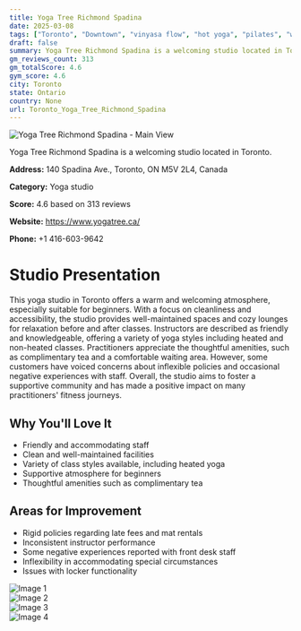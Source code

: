 ```yaml
---
title: Yoga Tree Richmond Spadina
date: 2025-03-08
tags: ["Toronto", "Downtown", "vinyasa flow", "hot yoga", "pilates", "welcoming atmosphere", "cleanliness", "Toronto"]  
draft: false
summary: Yoga Tree Richmond Spadina is a welcoming studio located in Toronto.
gm_reviews_count: 313
gm_totalScore: 4.6
gym_score: 4.6
city: Toronto
state: Ontario
country: None
url: Toronto_Yoga_Tree_Richmond_Spadina
---
```


<div className="aspect-[16/9] relative my-8">
  <img 
    src="https://lh5.googleusercontent.com/p/AF1QipM8WZNTCzMYDcU21deKyDSQPoEpR0rUA5lSMNXY=w1920-h1080-k-no"
    alt="Yoga Tree Richmond Spadina - Main View"
    className="object-cover absolute inset-0 w-full h-full rounded-lg"
  />
</div>

Yoga Tree Richmond Spadina is a welcoming studio located in Toronto.

**Address:** 140 Spadina Ave., Toronto, ON M5V 2L4, Canada

**Category:** Yoga studio

**Score:** 4.6 based on 313 reviews

**Website:** https://www.yogatree.ca/

**Phone:** +1 416-603-9642

# Studio Presentation

This yoga studio in Toronto offers a warm and welcoming atmosphere, especially suitable for beginners. With a focus on cleanliness and accessibility, the studio provides well-maintained spaces and cozy lounges for relaxation before and after classes. Instructors are described as friendly and knowledgeable, offering a variety of yoga styles including heated and non-heated classes. Practitioners appreciate the thoughtful amenities, such as complimentary tea and a comfortable waiting area. However, some customers have voiced concerns about inflexible policies and occasional negative experiences with staff. Overall, the studio aims to foster a supportive community and has made a positive impact on many practitioners' fitness journeys.



## Why You'll Love It

- Friendly and accommodating staff
- Clean and well-maintained facilities
- Variety of class styles available, including heated yoga
- Supportive atmosphere for beginners
- Thoughtful amenities such as complimentary tea

## Areas for Improvement

- Rigid policies regarding late fees and mat rentals
- Inconsistent instructor performance
- Some negative experiences reported with front desk staff
- Inflexibility in accommodating special circumstances
- Issues with locker functionality

<div className="grid grid-cols-1 xl:grid-cols-2 gap-4 my-8">
<div className="aspect-[4/3] relative"><img src="https://lh3.googleusercontent.com/p/AF1QipM8Aofh9YVtAehpaAdDVzsVCnrbxXJXhS9XVvQH=w1920-h1080-k-no" alt="Image 1" className="object-cover absolute inset-0 w-full h-full rounded-lg" /></div>
<div className="aspect-[4/3] relative"><img src="https://lh5.googleusercontent.com/p/AF1QipMuLYDYjVNn1SnXCXPMH_349CTs2kkCIrzGfDDS=w1920-h1080-k-no" alt="Image 2" className="object-cover absolute inset-0 w-full h-full rounded-lg" /></div>
<div className="aspect-[4/3] relative"><img src="https://lh5.googleusercontent.com/p/AF1QipN3Xmc05c_vh6Hf7XdlipWsF-luAGuzYMISiBMd=w1920-h1080-k-no" alt="Image 3" className="object-cover absolute inset-0 w-full h-full rounded-lg" /></div>
<div className="aspect-[4/3] relative"><img src="https://lh5.googleusercontent.com/p/AF1QipN87KjbmsL786zwrnZpSaoEh01Fp1pajtSht3Hc=w1920-h1080-k-no" alt="Image 4" className="object-cover absolute inset-0 w-full h-full rounded-lg" /></div>
</div>